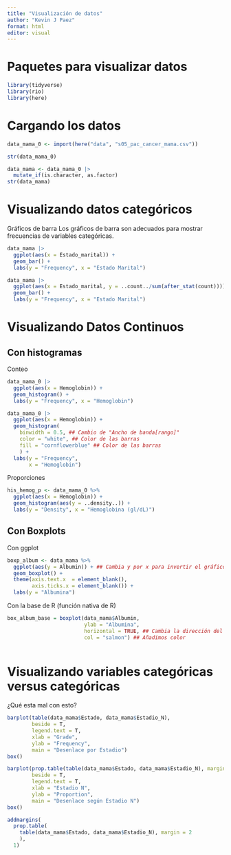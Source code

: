 ```yaml
---
title: "Visualización de datos"
author: "Kevin J Paez"
format: html
editor: visual
---
```


# Paquetes para visualizar datos

```r
library(tidyverse)
library(rio)
library(here)
```

# Cargando los datos

```r
data_mama_0 <- import(here("data", "s05_pac_cancer_mama.csv"))
```

```r
str(data_mama_0)
```

```r
data_mama <- data_mama_0 |> 
  mutate_if(is.character, as.factor)
str(data_mama)
```

# Visualizando datos categóricos

Gráficos de barra Los gráficos de barra son adecuados para mostrar frecuencias de variables categóricas.

```r
data_mama |>  
  ggplot(aes(x = Estado_marital)) +
  geom_bar() +
  labs(y = "Frequency", x = "Estado Marital")
```

```r
data_mama |>  
  ggplot(aes(x = Estado_marital, y = ..count../sum(after_stat(count)))) +
  geom_bar() +
  labs(y = "Frequency", x = "Estado Marital")
```

# Visualizando Datos Continuos

## Con histogramas

Conteo

```r
data_mama_0 |>  
  ggplot(aes(x = Hemoglobin)) +
  geom_histogram() +
  labs(y = "Frequency", x = "Hemoglobin")
```

```r
data_mama_0 |>  
  ggplot(aes(x = Hemoglobin)) +
  geom_histogram(
    binwidth = 0.5, ## Cambio de "Ancho de banda[rango]"
    color = "white", ## Color de las barras
    fill = "cornflowerblue" ## Color de las barras
    ) + 
  labs(y = "Frequency", 
       x = "Hemoglobin")
```

Proporciones

```r
his_hemog_p <- data_mama_0 %>% 
  ggplot(aes(x = Hemoglobin)) +
  geom_histogram(aes(y = ..density..)) +
  labs(y = "Density", x = "Hemoglobina (gl/dL)")
```

## Con Boxplots

Con ggplot

```r
boxp_album <- data_mama %>% 
  ggplot(aes(y = Albumin)) + ## Cambia y por x para invertir el gráfico
  geom_boxplot() +
  theme(axis.text.x  = element_blank(),
        axis.ticks.x = element_blank()) +
  labs(y = "Albumina")
```

Con la base de R (función nativa de R)

```r
box_album_base = boxplot(data_mama$Albumin,
                         ylab = "Albumina",
                         horizontal = TRUE, ## Cambia la dirección del gráfico
                         col = "salmon") ## Añadimos color
  
```
# Visualizando variables categóricas versus categóricas 

¿Qué esta mal con esto?

```r
barplot(table(data_mama$Estado, data_mama$Estadio_N),
        beside = T,
        legend.text = T,
        xlab = "Grade",
        ylab = "Frequency",
        main = "Desenlace por Estadio")
box()
```
```r
barplot(prop.table(table(data_mama$Estado, data_mama$Estadio_N), margin = 2),
        beside = T,
        legend.text = T,
        xlab = "Estadio N",
        ylab = "Proportion",
        main = "Desenlace según Estadio N")
box()
```
```r
addmargins(
  prop.table(
    table(data_mama$Estado, data_mama$Estadio_N), margin = 2
    ), 
  1)
```













